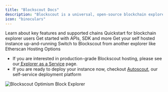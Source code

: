 ```yaml
---
title: "Blockscout Docs"
description: "Blockscout is a universal, open-source blockchain explorer for inspecting, analyzing, and interacting with EVM-based chains. Blockscout supports over 1000 L1, L2 and L3 EVM-based chains, optimistic rollups, and ZK rollups. "
icon: "binoculars"
---
```


<CardGroup cols={3}>
  <Card title="New to Blockscout?" icon="sparkles" href="get-started/new-to-blockscout">
    Learn about key features and supported chains
  </Card>
  <Card title="Using an Explorer" icon="searchengin" href="get-started/using-an-explorer">
    Quickstart for blockchain explorer users
  </Card>
  <Card title="Data and APIs" icon="database" href="get-started/integrating-data">
    Get started with APIs, SDK and more
  </Card>
  <Card title="Running Blockscout" icon="person-running" href="getting-started/running-blockscout">
    Get your self hosted instance up-and-running
  </Card>
  <Card title="Migration Guide" icon="bird" href="getting-started/migration-guide">
    Switch to Blockscout from another explorer like Etherscan
  </Card>
</CardGroup>

<Note>
  Hosting Options

  - If you are interested in production-grade Blockscout hosting, please see our[ Explorer as a Service](https://eaas.blockscout.com/#explorer-as-a-service) page.
  - If you are ready to deploy your instance now, checkout [Autoscout](https://deploy.blockscout.com/), our self-service deployment platform
</Note>

![Blockscout Optimism Block Explorer](/images/729e3f81-image.jpeg)